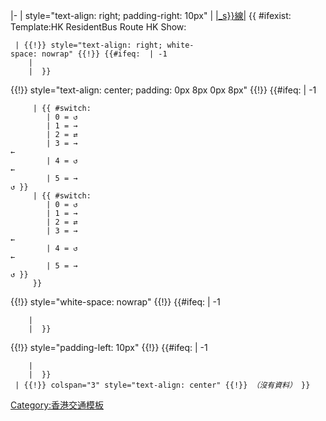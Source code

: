 <includeonly>|-
| style="text-align: right; padding-right: 10px" | [[香港居民巴士{{String split|{{{1|}}}|_s}}線|{{String split|{{{1|}}}|_s}}]]
{{ #ifexist: Template:HK ResidentBus Route HK Show:{{String split|{{{1|}}}|_s}}
  | {{!}} style="text-align: right; white-space: nowrap" {{!}} {{#ifeq: {{Str find|{{{1|}}}|_s}} | -1 
     | {{HK ResidentBus Route HK Show:{{{1|}}}|format=endpoint1}}
     | {{HK ResidentBus Route HK Show:{{String split|{{{1|}}}|_s}}|format=special{{String split|{{{1|}}}|_s|2}}_endpoint1}} }}
{{!}} style="text-align: center; padding: 0px 8px 0px 8px" {{!}} {{#ifeq: {{Str find|{{{1|}}}|_s}} | -1 
      | {{ #switch: {{HK ResidentBus Route HK Show:{{String split|{{{1|}}}|_s}}|format=direction}}
         | 0 = ↺
         | 1 = →
         | 2 = ⇄ 
         | 3 = →<br/>←
         | 4 = ↺<br/>←
         | 5 = →<br/>↺ }}
      | {{ #switch: {{HK ResidentBus Route HK Show:{{String split|{{{1|}}}|_s}}|format=special{{String split|{{{1|}}}|_s|2}}_direction}}
         | 0 = ↺
         | 1 = →
         | 2 = ⇄
         | 3 = →<br/>←
         | 4 = ↺<br/>←
         | 5 = →<br/>↺ }}
      }}
{{!}} style="white-space: nowrap" {{!}} {{#ifeq: {{Str find|{{{1|}}}|_s}} | -1 
     | {{HK ResidentBus Route HK Show:{{{1|}}}|format=endpoint2}}
     | {{HK ResidentBus Route HK Show:{{String split|{{{1|}}}|_s}}|format=special{{String split|{{{1|}}}|_s|2}}_endpoint2}} }}
{{!}} style="padding-left: 10px" {{!}} {{#ifeq: {{Str find|{{{1|}}}|_s}} | -1 
     | {{HK ResidentBus Route HK Show:{{{1|}}}|format=status}}
     | {{HK ResidentBus Route HK Show:{{String split|{{{1|}}}|_s}}|format=special{{String split|{{{1|}}}|_s|2}}_status}} }}
  | {{!}} colspan="3" style="text-align: center" {{!}} ''（沒有資料）'' }}</includeonly><noinclude>
{{Documentation}}
[[Category:香港交通模板]]
</noinclude>